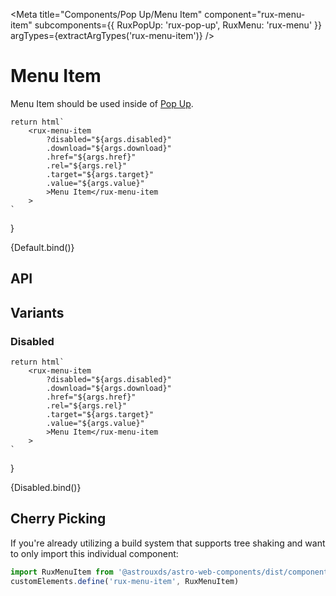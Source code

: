 
<Meta
    title="Components/Pop Up/Menu Item"
    component="rux-menu-item"
    subcomponents={{ 
        RuxPopUp: 'rux-pop-up',
        RuxMenu: 'rux-menu'
    }}
    argTypes={extractArgTypes('rux-menu-item')}
/>

# Menu Item

Menu Item should be used inside of [Pop Up](?path=/docs/components-pop-up--default-story).

    return html`
        <rux-menu-item
            ?disabled="${args.disabled}"
            .download="${args.download}"
            .href="${args.href}"
            .rel="${args.rel}"
            .target="${args.target}"
            .value="${args.value}"
            >Menu Item</rux-menu-item
        >
    `
}

<Canvas>
    <Story
        name="Default"
        args={{
            disabled: false,
            download: "",
            href: "",
            rel: "",
            target: "",
            value: {}
        }}
    >
        {Default.bind()}
    </Story>
</Canvas>

## API

<ArgsTable of="rux-menu-item" />

## Variants

### Disabled

    return html`
        <rux-menu-item
            ?disabled="${args.disabled}"
            .download="${args.download}"
            .href="${args.href}"
            .rel="${args.rel}"
            .target="${args.target}"
            .value="${args.value}"
            >Menu Item</rux-menu-item
        >
    `
}

<Canvas>
    <Story
        args={{
            disabled: true,
            download: "",
            href: "",
            rel: "",
            target: "",
            value: {}
        }}
        name="Disabled"
    >
        {Disabled.bind()}
    </Story>
</Canvas>

## Cherry Picking

If you're already utilizing a build system that supports tree shaking and want to only import this individual component:

```js
import RuxMenuItem from '@astrouxds/astro-web-components/dist/components/rux-menu-item'
customElements.define('rux-menu-item', RuxMenuItem)
```
